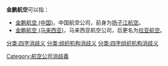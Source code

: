 '''金鹏航空'''可以指：
*[[金鹏航空_(中国)|金鹏航空 (中国)]]，中国航空公司，前身为[[扬子江航空|扬子江航空]]。
*[[金鹏航空_(马来西亚)|金鹏航空 (马来西亚)]]，马来西亚航空公司，后更名为[[拉亚航空|拉亚航空]]。

{{disambig}}
[[Category:航空公司消歧義|Category:航空公司消歧義]]
[[分类:四字消歧义|分类:四字消歧义]]
[[分类:组织机构消歧义|分类:组织机构消歧义]]
[[分类:四字组织机构消歧义|分类:四字组织机构消歧义]]